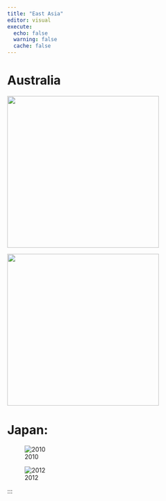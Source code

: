 ```yaml
---
title: "East Asia"
editor: visual
execute:
  echo: false
  warning: false
  cache: false
---
```


# Australia

::: {layout="[[33,33,33], [33,33,33], [33,33,33]]"}
![](images/figures_/fig-country-mention-australia-2019-1.png){width="349"}

![](images/figures_/fig-country-mention-australia-temporal-1.png){width="349"}
:::

# Japan:

![2010](images/figures_/fig-country-mention-japan-2010-1.png)

![2012](images/figures_/fig-country-mention-japan-2012-1.png)

:::
